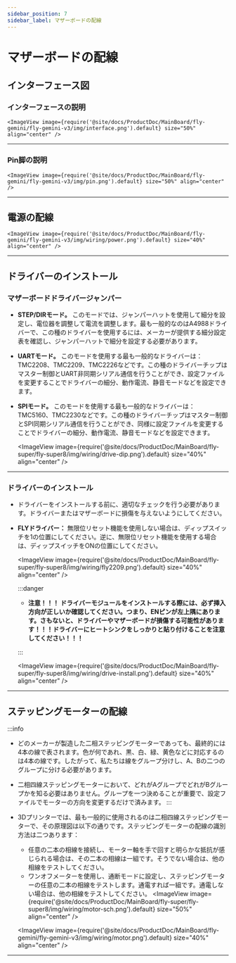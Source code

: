 ```yaml
---
sidebar_position: 7
sidebar_label: マザーボードの配線
---
```


# マザーボードの配線

## インターフェース図

### インターフェースの説明

    <ImageView image={require('@site/docs/ProductDoc/MainBoard/fly-gemini/fly-gemini-v3/img/interface.png').default} size="50%" align="center" />

----

### Pin脚の説明

    <ImageView image={require('@site/docs/ProductDoc/MainBoard/fly-gemini/fly-gemini-v3/img/pin.png').default} size="50%" align="center" />

---

## 電源の配線

    <ImageView image={require('@site/docs/ProductDoc/MainBoard/fly-gemini/fly-gemini-v3/img/wiring/power.png').default} size="40%" align="center" />

----

## ドライバーのインストール

### マザーボードドライバージャンパー

* **STEP/DIRモード。** このモードでは、ジャンパーハットを使用して細分を設定し、電位器を調整して電流を調整します。最も一般的なのはA4988ドライバーで、この種のドライバーを使用するには、メーカーが提供する細分設定表を確認し、ジャンパーハットで細分を設定する必要があります。
* **UARTモード。** このモードを使用する最も一般的なドライバーは：TMC2208、TMC2209、TMC2226などです。この種のドライバーチップはマスター制御とUART非同期シリアル通信を行うことができ、設定ファイルを変更することでドライバーの細分、動作電流、静音モードなどを設定できます。
* **SPIモード。** このモードを使用する最も一般的なドライバーは：TMC5160、TMC2230などです。この種のドライバーチップはマスター制御とSPI同期シリアル通信を行うことができ、同様に設定ファイルを変更することでドライバーの細分、動作電流、静音モードなどを設定できます。

    <ImageView image={require('@site/docs/ProductDoc/MainBoard/fly-super/fly-super8/img/wiring/drive-dip.png').default} size="40%" align="center" />

----

### ドライバーのインストール

* ドライバーをインストールする前に、適切なチェックを行う必要があります。ドライバーまたはマザーボードに損傷を与えないようにしてください。
* **FLYドライバー：** 無限位リセット機能を使用しない場合は、ディップスイッチを1の位置にしてください。逆に、無限位リセット機能を使用する場合は、ディップスイッチをONの位置にしてください。

    <ImageView image={require('@site/docs/ProductDoc/MainBoard/fly-super/fly-super8/img/wiring/fly2209.png').default} size="40%" align="center" />

    :::danger

    * **注意！！！ ドライバーモジュールをインストールする際には、必ず挿入方向が正しいか確認してください。つまり、ENピンが左上隅にあります。さもないと、ドライバーやマザーボードが損傷する可能性があります！！！ドライバーにヒートシンクをしっかりと貼り付けることを注意してください！！！**

    :::

    <ImageView image={require('@site/docs/ProductDoc/MainBoard/fly-super/fly-super8/img/wiring/drive-install.png').default} size="40%" align="center" />


----

## ステッピングモーターの配線

:::info
* どのメーカーが製造した二相ステッピングモーターであっても、最終的には4本の線で表されます。色が何であれ、黒、白、緑、黄色などに対応するのは4本の線です。したがって、私たちは線をグループ分けし、A、Bの二つのグループに分ける必要があります。
* 二相四線ステッピングモーターにおいて、どれがAグループでどれがBグループかを知る必要はありません。グループを一つ決めることが重要で、設定ファイルでモーターの方向を変更するだけで済みます。
:::

* 3Dプリンターでは、最も一般的に使用されるのは二相四線ステッピングモーターで、その原理図は以下の通りです。ステッピングモーターの配線の識別方法は二つあります：
    * 任意の二本の相線を接続し、モーター軸を手で回すと明らかな抵抗が感じられる場合は、その二本の相線は一組です。そうでない場合は、他の相線をテストしてください。
    * ワンオフメーターを使用し、通断モードに設定し、ステッピングモーターの任意の二本の相線をテストします。通電すれば一組です。通電しない場合は、他の相線をテストしてください。
    <ImageView image={require('@site/docs/ProductDoc/MainBoard/fly-super/fly-super8/img/wiring/motor-sch.png').default} size="50%" align="center" />

    <ImageView image={require('@site/docs/ProductDoc/MainBoard/fly-gemini/fly-gemini-v3/img/wiring/motor.png').default} size="40%" align="center" />

----